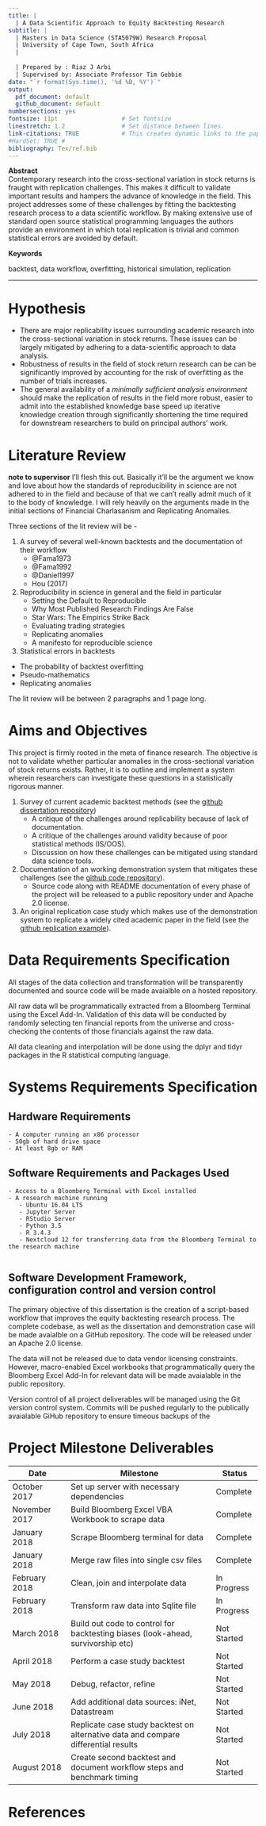 ```yaml
---
title: |
  | A Data Scientific Approach to Equity Backtesting Research
subtitle: |
  | Masters in Data Science (STA5079W) Research Proposal 
  | University of Cape Town, South Africa
  |
  
  | Prepared by : Riaz J Arbi
  | Supervised by: Associate Professor Tim Gebbie
date: "`r format(Sys.time(), '%d %B, %Y')`"
output: 
  pdf_document: default
  github_document: default
numbersections: yes
fontsize: 11pt                  # Set fontsize
linestretch: 1.2                # Set distance between lines.
link-citations: TRUE            # This creates dynamic links to the papers in reference list.
#HardSet: TRUE #
bibliography: Tex/ref.bib
---
```


__Abstract__  
Contemporary research into the cross-sectional variation in stock returns is fraught with replication challenges. This makes it difficult to validate important results and hampers the advance of knowledge in the field. This project addresses some of these challenges by fitting the backtesting research process to a data scientific workflow. By making extensive use of standard open source statistical programming languages the authors provide an environment in which total replication is trivial and common statistical errors are avoided by default.

__Keywords__  

backtest, data workflow, overfitting, historical simulation, replication

---

# Hypothesis

- There are major replicability issues surrounding academic research into the cross-sectional variation in stock returns. These issues can be largely mitigated by adhering to a data-scientific approach to data analysis.
- Robustness of results in the field of stock return research can be can be significantly improved by accounting for the risk of overfitting as the number of trials increases. 
- The general availability of a _minimally sufficient analysis environment_ should make the replication of results in the field more robust, easier to admit into the established knowledge base speed up iterative knowledge creation through significantly shortening the time required for downstream researchers to build on principal authors' work.

# Literature Review

__note to supervisor__ I'll flesh this out. Basically it'll be the argument we know and love about how the standards of reproducibility in science are not adhered to in the field and because of that we can't really admit much of it to the body of knowledge. I will rely heavily on the arguments made in the initial sections of Financial Charlasanism and Replicating Anomalies.

Three sections of the lit review will be - 

1. A survey of several well-known backtests and the documentation of their workflow
   - @Fama1973
   - @Fama1992
   - @Daniel1997
   - Hou (2017)
2. Reproducibility in science in general and the field in particular
   - Setting the Default to Reproducible
   - Why Most Published Research Findings Are False
   - Star Wars: The Empirics Strike Back
   - Evaluating trading strategies
   - Replicating anomalies
   - A manifesto for reproducible science
   
3. Statistical errors in backtests
 - The probability of backtest overfitting
 - Pseudo-mathematics
 - Replicating anomalies

The lit review will be between 2 paragraphs and 1 page long.

# Aims and Objectives

This project is firmly rooted in the meta of finance research. The objective is not to validate whether particular anomalies in the cross-sectional variation of stock returns exists. Rather, it is to outline and implement a system wherein researchers can investigate these questions in a statistically rigorous manner.

1. Survey of current academic backtest methods (see the [github dissertation repository](https://github.com/riazarbi/dissertation/dissertation.pdf))
   - A critique of the challenges around replicability because of lack of documentation.  
   - A critique of the challenges around validity because of poor statistical methods (IS/OOS).
   - Discussion on how these challenges can be mitigated using standard data science tools.

2. Documentation of an working demonstration system that mitigates these challenges (see the [github code repository](https://github.com/riazarbi/backtest_workflow)).
   - Source code along with README documentation of every phase of the project will be released to a public repository under and Apache 2.0 license.

3. An original replication case study which makes use of the demonstration system to replicate a widely cited academic paper in the field (see the [github replication example](https://github.com/riazarbi/backtest_workflow/4_backtests/example)).

# Data Requirements Specification

All stages of the data collection and transformation will be transparently documented and source code will be made avaialble on a hosted repository.

All raw data wll be programmatically extracted from a Bloomberg Terminal using the Excel Add-In. Validation of this data will be conducted by randomly selecting ten financial reports from the universe and cross-checking the contents of those financials against the raw data.

All data cleaning and interpolation will be done using the dplyr and tidyr packages in the R statistical computing language. 

# Systems Requirements Specification

## Hardware Requirements
    - A computer running an x86 processor
    - 50gb of hard drive space
    - At least 8gb or RAM

## Software Requirements and Packages Used
    - Access to a Bloomberg Terminal with Excel installed
    - A research machine running
       - Ubuntu 16.04 LTS
       - Jupyter Server
       - RStudio Server
       - Python 3.5
       - R 3.4.3
       - Nextcloud 12 for transferring data from the Bloomberg Terminal to the research machine
       
## Software Development Framework, configuration control and version control  
The primary objective of this dissertation is the creation of a script-based workflow that improves the equity backtesting research process. The complete codebase, as well as the dissertation and demonstration case will be made avaialble on a GitHub repository. The code will be released under an Apache 2.0 license.

The data will not be released due to data vendor licensing constraints. However, macro-enabled Excel workbooks that programmatically query the Bloomberg Excel Add-In for relevant data will be made avaialable in the public repository.

Version control of all project deliverables will be managed using the Git version control system. Commits will be pushed regularly to the publically avaialable GiHub repository to ensure timeous backups of the 

# Project Milestone Deliverables

| Date | Milestone | Status |
|--------------|----------------------------------|-----------|
| October 2017 | Set up server with necessary dependencies | Complete | 
| November 2017 |Build Bloomberg Excel VBA Workbook to scrape data | Complete |
| January 2018 |Scrape Bloomberg terminal for data | Complete |
| January 2018 |Merge raw files into single csv files | Complete |
| February 2018 |Clean, join and interpolate data | In Progress |
| February 2018 |Transform raw data into Sqlite file | In Progress |
| March 2018 | Build out code to control for backtesting biases (look-ahead, survivorship etc) |  Not Started |
| April 2018 | Perform a case study backtest | Not Started | 
| May 2018 | Debug, refactor, refine | Not Started |
| June 2018 | Add additional data sources: iNet, Datastream | Not Started |
| July 2018 | Replicate case study backtest on alternative data and compare differential results | Not Started |
| August 2018 | Create second backtest and document workflow steps and benchmark timing | Not Started |


# References


